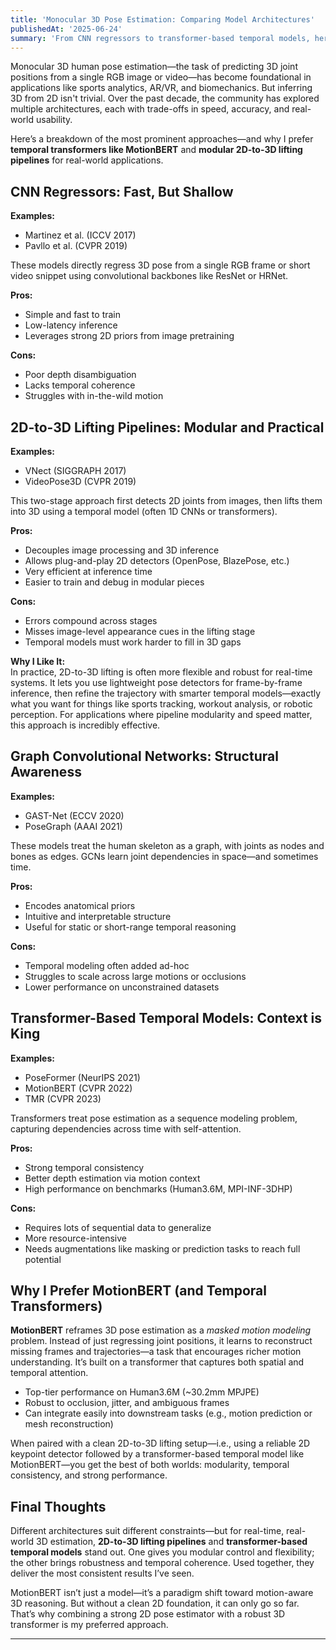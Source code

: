 ```yaml
---
title: 'Monocular 3D Pose Estimation: Comparing Model Architectures'
publishedAt: '2025-06-24'
summary: 'From CNN regressors to transformer-based temporal models, here’s a breakdown of the main architectures for monocular 3D human pose estimation—and why I prefer transformer models like MotionBERT and modular 2D-to-3D lifting pipelines.'
---
```


Monocular 3D human pose estimation—the task of predicting 3D joint positions from a single RGB image or video—has become foundational in applications like sports analytics, AR/VR, and biomechanics. But inferring 3D from 2D isn't trivial. Over the past decade, the community has explored multiple architectures, each with trade-offs in speed, accuracy, and real-world usability.

Here’s a breakdown of the most prominent approaches—and why I prefer **temporal transformers like MotionBERT** and **modular 2D-to-3D lifting pipelines** for real-world applications.

## CNN Regressors: Fast, But Shallow

**Examples:**  
- Martinez et al. (ICCV 2017)  
- Pavllo et al. (CVPR 2019)

These models directly regress 3D pose from a single RGB frame or short video snippet using convolutional backbones like ResNet or HRNet.

**Pros:**  
- Simple and fast to train  
- Low-latency inference  
- Leverages strong 2D priors from image pretraining

**Cons:**  
- Poor depth disambiguation  
- Lacks temporal coherence  
- Struggles with in-the-wild motion

## 2D-to-3D Lifting Pipelines: Modular and Practical

**Examples:**  
- VNect (SIGGRAPH 2017)  
- VideoPose3D (CVPR 2019)

This two-stage approach first detects 2D joints from images, then lifts them into 3D using a temporal model (often 1D CNNs or transformers).

**Pros:**  
- Decouples image processing and 3D inference  
- Allows plug-and-play 2D detectors (OpenPose, BlazePose, etc.)  
- Very efficient at inference time  
- Easier to train and debug in modular pieces

**Cons:**  
- Errors compound across stages  
- Misses image-level appearance cues in the lifting stage  
- Temporal models must work harder to fill in 3D gaps

**Why I Like It:**  
In practice, 2D-to-3D lifting is often more flexible and robust for real-time systems. It lets you use lightweight pose detectors for frame-by-frame inference, then refine the trajectory with smarter temporal models—exactly what you want for things like sports tracking, workout analysis, or robotic perception. For applications where pipeline modularity and speed matter, this approach is incredibly effective.

## Graph Convolutional Networks: Structural Awareness

**Examples:**  
- GAST-Net (ECCV 2020)  
- PoseGraph (AAAI 2021)

These models treat the human skeleton as a graph, with joints as nodes and bones as edges. GCNs learn joint dependencies in space—and sometimes time.

**Pros:**  
- Encodes anatomical priors  
- Intuitive and interpretable structure  
- Useful for static or short-range temporal reasoning

**Cons:**  
- Temporal modeling often added ad-hoc  
- Struggles to scale across large motions or occlusions  
- Lower performance on unconstrained datasets

## Transformer-Based Temporal Models: Context is King

**Examples:**  
- PoseFormer (NeurIPS 2021)  
- MotionBERT (CVPR 2022)  
- TMR (CVPR 2023)

Transformers treat pose estimation as a sequence modeling problem, capturing dependencies across time with self-attention.

**Pros:**  
- Strong temporal consistency  
- Better depth estimation via motion context  
- High performance on benchmarks (Human3.6M, MPI-INF-3DHP)

**Cons:**  
- Requires lots of sequential data to generalize  
- More resource-intensive  
- Needs augmentations like masking or prediction tasks to reach full potential

## Why I Prefer MotionBERT (and Temporal Transformers)

**MotionBERT** reframes 3D pose estimation as a *masked motion modeling* problem. Instead of just regressing joint positions, it learns to reconstruct missing frames and trajectories—a task that encourages richer motion understanding. It’s built on a transformer that captures both spatial and temporal attention.

- Top-tier performance on Human3.6M (~30.2mm MPJPE)  
- Robust to occlusion, jitter, and ambiguous frames  
- Can integrate easily into downstream tasks (e.g., motion prediction or mesh reconstruction)

When paired with a clean 2D-to-3D lifting setup—i.e., using a reliable 2D keypoint detector followed by a transformer-based temporal model like MotionBERT—you get the best of both worlds: modularity, temporal consistency, and strong performance.

## Final Thoughts

Different architectures suit different constraints—but for real-time, real-world 3D estimation, **2D-to-3D lifting pipelines** and **transformer-based temporal models** stand out. One gives you modular control and flexibility; the other brings robustness and temporal coherence. Used together, they deliver the most consistent results I’ve seen.

MotionBERT isn’t just a model—it’s a paradigm shift toward motion-aware 3D reasoning. But without a clean 2D foundation, it can only go so far. That’s why combining a strong 2D pose estimator with a robust 3D transformer is my preferred approach.

---